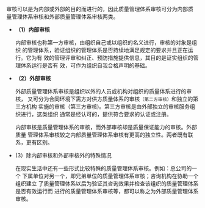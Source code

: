  审核可以是为内部或外部的目的而进行的，因此质量管理体系审核可分为内部质
量管理体系审核和外部质量管理体系审核两类。

* <B>（1）内部审核</B>

    内部审核也称第一方审核，由组织自己或以组织的名义进行，审核的对象是组织
    的管理体系，验证组织的管理体系是否持续地满足规定的要求并且正在运行。它为有
    效的管理评审和纠正、预防措施提供信息，其目的是证实组织的管理体系运行是否有
    效，可作为组织自我合格声明的基础。

* <B>（2）外部审核</B>

    外部质量管理体系审核是组织以外的人员或机构对组织的质量体系进行的审核，
    又可分为合同环境下需方对供方质量体系的审核`（第二方审核）`和独立的第三方机构
    实施的审核（第三方审核)。第三方审核是由外部独立的审核服务组织进行，这类组织
    通常是经认可的，提供符合要求的认证或注册。

    内部审核是质量管理体系的审核，而外部审核却是质量保证能力的审核。外部质量
    管理体系审核较之内部质量管理体系审核有更高的独立性。两者既有联系，更有区别。

* (3）除内部审核和外部审核外的特殊情况

    在现实生活中还有一些形式比较特殊的质量管理体系审核。例如：总公司的一个
    下属单位对另一个，即兄弟单位的质量管理体系审核；咨询机构在协助一个组织建立
    了质量管理体系以后为验证其咨询效果并检查该组织的质量管理体系是否有效运行而
    进行的质量管理体系审核等，都可以称之为外部质量管理体系审核。